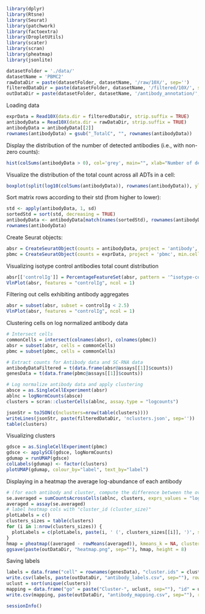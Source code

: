 ```r
library(dplyr)
library(Rtsne)
library(Seurat)
library(patchwork)
library(factoextra)
library(DropletUtils)
library(scater)
library(scran)
library(pheatmap)
library(jsonlite)

datasetFolder = './data/'
datasetName = 'PBMC2'
rawDataDir = paste(datasetFolder, datasetName, '/raw/10X/', sep='')
filteredDataDir = paste(datasetFolder, datasetName, '/filtered/10X/', sep='')
outDataDir = paste(datasetFolder, datasetName, '/antibody_annotation/', sep='')
```

Loading data

```r
exprData = Read10X(data.dir = filteredDataDir, strip.suffix = TRUE)
antibodyData = Read10X(data.dir = rawDataDir, strip.suffix = TRUE)
antibodyData = antibodyData[[2]]
rownames(antibodyData) = gsub("_TotalC", "", rownames(antibodyData))
```

Display the distribution of the number of detected antibodies (i.e., with non-zero counts):

```r
hist(colSums(antibodyData > 0), col='grey', main="", xlab="Number of detected ADTs")
```

Visualize the distribution of the total count across all ADTs in a cell:

```r
boxplot(split(log10(colSums(antibodyData)), rownames(antibodyData)), ylab="Log-total ADT count", las=2)
```


Sort matrix rows according to their std (from higher to lower):

```r
std <- apply(antibodyData, 1, sd)
sortedStd = sort(std, decreasing = TRUE)
antibodyData <- antibodyData[match(names(sortedStd), rownames(antibodyData)), ]
rownames(antibodyData)
```

Create Seurat objects:

```r
absr = CreateSeuratObject(counts = antibodyData, project = 'antibody', min.cells = 0, min.features = 0)
pbmc = CreateSeuratObject(counts = exprData, project = 'pbmc', min.cells = 0, min.features = 0)
```


Visualizing isotype control antibodies total count distribution

```r
absr[['controlIg']] = PercentageFeatureSet(absr, pattern = '^isotype-control')
VlnPlot(absr, features = "controlIg", ncol = 1)
```

Filtering out cells exhibiting antibody aggregates

```r
absr = subset(absr, subset = controlIg < 2.5)
VlnPlot(absr, features = "controlIg", ncol = 1)
```

Clustering cells on log normalized antibody data

```r
# Intersect cells
commonCells = intersect(colnames(absr), colnames(pbmc))
absr = subset(absr, cells = commonCells)
pbmc = subset(pbmc, cells = commonCells)

# Extract counts for Antibody data and SC-RNA data
antibodyDataFiltered = t(data.frame(absr@assays[[1]]$counts))
genesData = t(data.frame(pbmc@assays[[1]]$counts))

# Log normalize antibody data and apply clustering
absce = as.SingleCellExperiment(absr)
ablnc = logNormCounts(absce)
clusters = scran::clusterCells(ablnc, assay.type = "logcounts")

jsonStr = toJSON(c(nclusters=nrow(table(clusters))))
writeLines(jsonStr, paste(filteredDataDir, 'nclusters.json', sep=''))
table(clusters)
```

Visualizing clusters

```r
gdsce = as.SingleCellExperiment(pbmc)
gdsce <- applySCE(gdsce, logNormCounts)
gdumap = runUMAP(gdsce)
colLabels(gdumap) <- factor(clusters)
plotUMAP(gdumap, colour_by="label", text_by="label")
```

Displaying in a heatmap the average log-abundance of each antibody

```r
# (for each antibody and cluster, compute the difference between the overall antibody avg and antibody avg in the cluster)
se.averaged = sumCountsAcrossCells(ablnc, clusters, exprs_values = "logcounts", average = TRUE)
averaged = assay(se.averaged)
# label heatmap cols with "cluster_id (cluster_size)"
plotLabels = c()
clusters_sizes = table(clusters)
for (i in 1:nrow(clusters_sizes)) {
  plotLabels = c(plotLabels, paste(i, ' (', clusters_sizes[[i]], ')', sep=''))
}
hmap = pheatmap((averaged - rowMeans(averaged)), kmeans_k = NA, cluster_cols = TRUE, cluster_rows = FALSE, labelsCol=plotLabels, breaks=seq(-3, 3, length.out=100))
ggsave(paste(outDataDir, "heatmap.png", sep=""), hmap, height = 8)
```

Saving labels

```r
labels = data.frame("cell" = rownames(genesData), "cluster.ids" = clusters)
write.csv(labels, paste(outDataDir, "antibody_labels.csv", sep=""), row.names = FALSE)
uclust = sort(unique(clusters))
mapping = data.frame("go" = paste("Cluster-", uclust, sep=""), "id" = uclust)
write.csv(mapping, paste(outDataDir, "antibody_mapping.csv", sep=""), row.names = FALSE)
```

```r
sessionInfo()
```